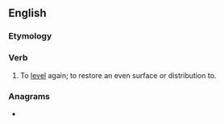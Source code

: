==English==

===Etymology===
{{prefix|en|re|level}}

===Verb===
{{en-verb|pres_ptc2=relevelling|past2=relevelled}}

# {{lb|en|transitive}} To [[level]] again; to restore an even surface or distribution to.

===Anagrams===
* {{anagrams|en|a=eeellrv|Revelle|leveler}}